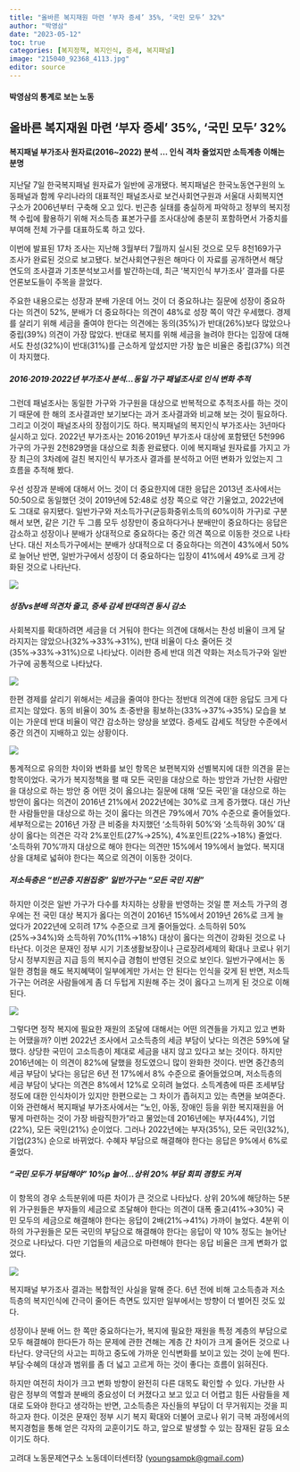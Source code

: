 ```yaml
---
title: "올바른 복지재원 마련 ‘부자 증세’ 35%, ‘국민 모두’ 32%"
author: "박영삼"
date: "2023-05-12"
toc: true
categories: [복지정책, 복지인식, 증세, 복지패널]
image: "215040_92368_4113.jpg"
editor: source
---
```


#### 박영삼의 통계로 보는 노동

## 올바른 복지재원 마련 ‘부자 증세’ 35%, ‘국민 모두’ 32%

#### 복지패널 부가조사 원자료(2016\~2022) 분석 … 인식 격차 줄었지만 소득계층 이해는 분명

지난달 7일 한국복지패널 원자료가 일반에 공개됐다. 복지패널은 한국노동연구원의 노동패널과 함께 우리나라의 대표적인 패널조사로 보건사회연구원과 서울대 사회복지연구소가 2006년부터 구축해 오고 있다. 빈곤층 실태를 충실하게 파악하고 정부의 복지정책 수립에 활용하기 위해 저소득층 표본가구를 조사대상에 충분히 포함하면서 가중치를 부여해 전체 가구를 대표하도록 하고 있다.

이번에 발표된 17차 조사는 지난해 3월부터 7월까지 실시된 것으로 모두 8천169가구 조사가 완료된 것으로 보고됐다. 보건사회연구원은 해마다 이 자료를 공개하면서 해당 연도의 조사결과 기초분석보고서를 발간하는데, 최근 ‘복지인식 부가조사’ 결과를 다룬 언론보도들이 주목을 끌었다.

주요한 내용으로는 성장과 분배 가운데 어느 것이 더 중요하냐는 질문에 성장이 중요하다는 의견이 52%, 분배가 더 중요하다는 의견이 48%로 성장 쪽이 약간 우세했다. 경제를 살리기 위해 세금을 줄여야 한다는 의견에는 동의(35%)가 반대(26%)보다 많았으나 중립(39%) 의견이 가장 많았다. 반대로 복지를 위해 세금을 늘려야 한다는 입장에 대해서도 찬성(32%)이 반대(31%)를 근소하게 앞섰지만 가장 높은 비율은 중립(37%) 의견이 차지했다.

##### 2016·2019·2022년 부가조사 분석...동일 가구 패널조사로 인식 변화 추적

그런데 패널조사는 동일한 가구와 가구원을 대상으로 반복적으로 추적조사를 하는 것이기 때문에 한 해의 조사결과만 보기보다는 과거 조사결과와 비교해 보는 것이 필요하다. 그리고 이것이 패널조사의 장점이기도 하다. 복지패널의 복지인식 부가조사는 3년마다 실시하고 있다. 2022년 부가조사는 2016·2019년 부가조사 대상에 포함됐던 5천996가구의 가구원 2천829명을 대상으로 최종 완료됐다. 이에 복지패널 원자료를 가지고 가장 최근의 3차례에 걸친 복지인식 부가조사 결과를 분석하고 어떤 변화가 있었는지 그 흐름을 추적해 봤다.

우선 성장과 분배에 대해서 어느 것이 더 중요한지에 대한 응답은 2013년 조사에서는 50:50으로 동일했던 것이 2019년에 52:48로 성장 쪽으로 약간 기울었고, 2022년에도 그대로 유지됐다. 일반가구와 저소득가구(균등화중위소득의 60%이하 가구)로 구분해서 보면, 같은 기간 두 그룹 모두 성장만이 중요하다거나 분배만이 중요하다는 응답은 감소하고 성장이나 분배가 상대적으로 중요하다는 중간 의견 쪽으로 이동한 것으로 나타난다. 대신 저소득가구에서는 분배가 상대적으로 더 중요하다는 의견이 43%에서 50%로 늘어난 반면, 일반가구에서 성장이 더 중요하다는 입장이 41%에서 49%로 크게 강화된 것으로 나타난다.

![](215040_92368_4113.jpg){fig-align="center"}

##### 성장vs분배 의견차 줄고, 증세·감세 반대의견 동시 감소

사회복지를 확대하려면 세금을 더 거둬야 한다는 의견에 대해서는 찬성 비율이 크게 달라지지는 않았으나(32%→33%→31%), 반대 비율이 다소 줄어든 것(35%→33%→31%)으로 나타났다. 이러한 증세 반대 의견 약화는 저소득가구와 일반가구에 공통적으로 나타났다.

![](215040_92369_4113.jpg){fig-align="center"}

한편 경제를 살리기 위해서는 세금을 줄여야 한다는 정반대 의견에 대한 응답도 크게 다르지는 않았다. 동의 비율이 30% 초·중반을 횡보하는(33%→37%→35%) 모습을 보이는 가운데 반대 비율이 약간 감소하는 양상을 보였다. 증세도 감세도 적당한 수준에서 중간 의견이 지배하고 있는 상황이다.

![](215040_92370_4113.jpg){fig-align="center"}

통계적으로 유의한 차이와 변화를 보인 항목은 보편복지와 선별복지에 대한 의견을 묻는 항목이었다. 국가가 복지정책을 펼 때 모든 국민을 대상으로 하는 방안과 가난한 사람만을 대상으로 하는 방안 중 어떤 것이 옳으냐는 질문에 대해 ‘모든 국민’을 대상으로 하는 방안이 옳다는 의견이 2016년 21%에서 2022년에는 30%로 크게 증가했다. 대신 가난한 사람들만을 대상으로 하는 것이 옳다는 의견은 79%에서 70% 수준으로 줄어들었다. 세부적으로는 2016년 가장 큰 비중을 차지했던 ‘소득하위 50%’와 ‘소득하위 30%’ 대상이 옳다는 의견은 각각 2%포인트(27%→25%), 4%포인트(22%→18%) 줄었다. ‘소득하위 70%’까지 대상으로 해야 한다는 의견만 15%에서 19%에서 늘었다. 복지대상을 대체로 넓혀야 한다는 쪽으로 의견이 이동한 것이다.

##### 저소득층은 “빈곤층 지원집중” 일반가구는 “모든 국민 지원”

하지만 이것은 일반 가구가 다수를 차지하는 상황을 반영하는 것일 뿐 저소득 가구의 경우에는 전 국민 대상 복지가 옳다는 의견이 2016년 15%에서 2019년 26%로 크게 늘었다가 2022년에 오히려 17% 수준으로 크게 줄어들었다. 소득하위 50%(25%→34%)와 소득하위 70%(11%→18%) 대상이 옳다는 의견이 강화된 것으로 나타난다. 이것은 문재인 정부 시기 기초생활보장이나 근로장려세제의 확대나 코로나 위기 당시 정부지원금 지급 등의 복지수급 경험이 반영된 것으로 보인다. 일반가구에서는 동일한 경험을 해도 복지혜택이 일부에게만 가서는 안 된다는 인식을 갖게 된 반면, 저소득가구는 어려운 사람들에게 좀 더 두텁게 지원해 주는 것이 옳다고 느끼게 된 것으로 이해된다.

![](215040_92371_4114.jpg){fig-align="center"}

그렇다면 정작 복지에 필요한 재원의 조달에 대해서는 어떤 의견들을 가지고 있고 변화는 어땠을까? 이번 2022년 조사에서 고소득층의 세금 부담이 낮다는 의견은 59%에 달했다. 상당한 국민이 고소득층이 제대로 세금을 내지 않고 있다고 보는 것이다. 하지만 2016년에는 이 의견이 82%에 달했을 정도였으니 많이 완화한 것이다. 반면 중간층의 세금 부담이 낮다는 응답은 6년 전 17%에서 8% 수준으로 줄어들었으며, 저소득층의 세금 부담이 낮다는 의견은 8%에서 12%로 오히려 늘었다. 소득계층에 따른 조세부담 정도에 대한 인식차이가 있지만 한편으로는 그 차이가 좁혀지고 있는 측면을 보여준다. 이와 관련해서 복지패널 부가조사에서는 “노인, 아동, 장애인 등을 위한 복지재원을 어떻게 마련하는 것이 가장 바람직한가”라고 물었는데 2016년에는 부자(44%), 기업(22%), 모든 국민(21%) 순이었다. 그러나 2022년에는 부자(35%), 모든 국민(32%), 기업(23%) 순으로 바뀌었다. 수혜자 부담으로 해결해야 한다는 응답은 9%에서 6%로 줄었다.

##### “국민 모두가 부담해야” 10%p 늘어...상위 20% 부담 회피 경향도 커져

이 항목의 경우 소득분위에 따른 차이가 큰 것으로 나타났다. 상위 20%에 해당하는 5분위 가구원들은 부자들의 세금으로 조달해야 한다는 의견이 대폭 줄고(41%→30%) 국민 모두의 세금으로 해결해야 한다는 응답이 2배(21%→41%) 가까이 늘었다. 4분위 이하의 가구원들은 모든 국민의 부담으로 해결해야 한다는 응답이 약 10% 정도는 늘어난 것으로 나타났다. 다만 기업들의 세금으로 마련해야 한다는 응답 비율은 크게 변화가 없었다.

![](215040_92372_4114.jpg){fig-align="center"}

복지패널 부가조사 결과는 복합적인 사실을 말해 준다. 6년 전에 비해 고소득층과 저소득층의 복지인식에 간극이 줄어든 측면도 있지만 일부에서는 방향이 더 벌어진 것도 있다.

성장이나 분배 어느 한 쪽만 중요하다는가, 복지에 필요한 재원을 특정 계층의 부담으로 모두 해결해야 한다든가 하는 문제에 관한 견해는 계층 간 차이가 크게 줄어든 것으로 나타난다. 양극단의 사고는 피하고 중도에 가까운 인식변화를 보이고 있는 것이 눈에 띈다. 부담·수혜의 대상과 범위를 좀 더 넓고 고르게 하는 것이 좋다는 흐름이 읽혀진다.

하지만 여전히 차이가 크고 변화 방향이 완전히 다른 대목도 확인할 수 있다. 가난한 사람은 정부의 역할과 분배의 중요성이 더 커졌다고 보고 있고 더 어렵고 힘든 사람들을 제대로 도와야 한다고 생각하는 반면, 고소득층은 자신들의 부담이 더 무거워지는 것을 피하고자 한다. 이것은 문재인 정부 시기 복지 확대와 더불어 코로나 위기 극복 과정에서의 복지경험을 통해 얻은 각자의 교훈이기도 하고, 앞으로 발생할 수 있는 잠재된 갈등 요소이기도 하다.

고려대 노동문제연구소 노동데이터센터장 ([youngsampk\@gmail.com](youngsampk@gmail.com))\
